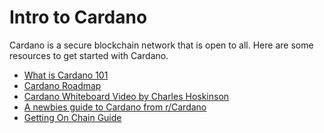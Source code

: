 # Intro to Cardano

Cardano is a secure blockchain network that is open to all. Here are some resources to get started with Cardano. 

- [What is Cardano 101](https://www.essentialcardano.io/article/what-is-cardano-cardano-101) 
- [Cardano Roadmap](https://roadmap.cardano.org/en/)
- [Cardano Whiteboard Video by Charles Hoskinson](https://www.youtube.com/watch?v=Ja9D0kpksxw)
- [A newbies guide to Cardano from r/Cardano](https://www.reddit.com/r/cardano/comments/lnj5ne/getting_started_guide_a_newbies_guide_to_cardano/)
- [Getting On Chain Guide](https://buildingoncardano.dev/getting-on-chain)
